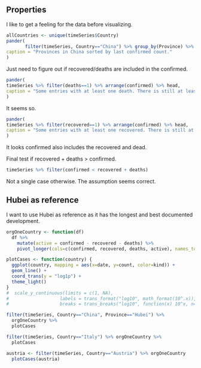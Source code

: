 ## Properties
I like to get a feeling for the data before visualizing.

```r
allCountries <- unique(timeSeries$Country)
pander(
       filter(timeSeries, Country=="China") %>% group_by(Province) %>% summarize(total = confirmed[n()]) %>% arrange(-total),
caption = "Provinces in China sorted by last confirmed count."
)
```

Just need to figure out if recovered/deaths are included in the confirmed.
```r
pander(
timeSeries %>% filter(deaths==1) %>% arrange(confirmed) %>% head,
caption = "Some entries with at least one death. There is still at least one confirmed - never 0."
)
```
It seems so.
```r
pander(
timeSeries %>% filter(recovered==1) %>% arrange(confirmed) %>% head,
caption = "Some entries with at least one recovered. There is still at least one confirmed - never 0."
)
```
It looks confirmed also includes the recovered and dead.

Final test if recovered + deaths > confirmed.
```r
timeSeries %>% filter(confirmed < recovered + deaths)
```
Not a single case otherwise. The assumption seems correct.


## Hubei as reference

I want to use Hubei as reference as it has the longest and best documented development.

```r
orgOneCountry <- function(df)
  df %>%
    mutate(active = confirmed - recovered - deaths) %>%
    pivot_longer(cols=c(confirmed, recovered, deaths, active), names_to="kind", values_to="count")
```
```r
plotCases <- function(country) {
  ggplot(country, mapping = aes(x=date, y=count, color=kind)) + 
  geom_line() +
  coord_trans(y = "log1p") +
  theme_light() 
}
#  scale_y_continuous(limits = c(1, NA),
#                   labels = trans_format("log10", math_format(10^.x)),
#                   breaks = trans_breaks("log10", function(x) 10^x, n=4)) +
```
```r
filter(timeSeries, Country=="China", Province=="Hubei") %>% 
  orgOneCountry %>%
  plotCases
```
```r
filter(timeSeries, Country=="Italy") %>% orgOneCountry %>%
  plotCases
```
```r
austria <- filter(timeSeries, Country=="Austria") %>% orgOneCountry 
  plotCases(austria)
```
